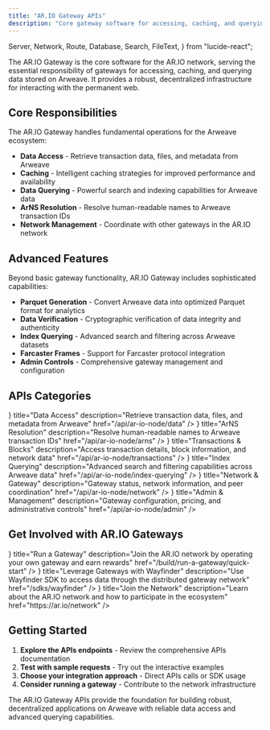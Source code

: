 ```yaml
---
title: "AR.IO Gateway APIs"
description: "Core gateway software for accessing, caching, and querying data on Arweave"
---
```


  Server,
  Network,
  Route,
  Database,
  Search,
  FileText,
} from "lucide-react";

The AR.IO Gateway is the core software for the AR.IO network, serving the essential responsibility of gateways for accessing, caching, and querying data stored on Arweave. It provides a robust, decentralized infrastructure for interacting with the permanent web.

## Core Responsibilities

The AR.IO Gateway handles fundamental operations for the Arweave ecosystem:

- **Data Access** - Retrieve transaction data, files, and metadata from Arweave
- **Caching** - Intelligent caching strategies for improved performance and availability
- **Data Querying** - Powerful search and indexing capabilities for Arweave data
- **ArNS Resolution** - Resolve human-readable names to Arweave transaction IDs
- **Network Management** - Coordinate with other gateways in the AR.IO network

## Advanced Features

Beyond basic gateway functionality, AR.IO Gateway includes sophisticated capabilities:

- **Parquet Generation** - Convert Arweave data into optimized Parquet format for analytics
- **Data Verification** - Cryptographic verification of data integrity and authenticity
- **Index Querying** - Advanced search and filtering across Arweave datasets
- **Farcaster Frames** - Support for Farcaster protocol integration
- **Admin Controls** - Comprehensive gateway management and configuration

## APIs Categories

<Cards>
  <Card
    icon={<Database />}
    title="Data Access"
    description="Retrieve transaction data, files, and metadata from Arweave"
    href="/api/ar-io-node/data"
  />
  <Card
    icon={<Route />}
    title="ArNS Resolution"
    description="Resolve human-readable names to Arweave transaction IDs"
    href="/api/ar-io-node/arns"
  />
  <Card
    icon={<FileText />}
    title="Transactions & Blocks"
    description="Access transaction details, block information, and network data"
    href="/api/ar-io-node/transactions"
  />
  <Card
    icon={<Search />}
    title="Index Querying"
    description="Advanced search and filtering capabilities across Arweave data"
    href="/api/ar-io-node/index-querying"
  />
  <Card
    icon={<Network />}
    title="Network & Gateway"
    description="Gateway status, network information, and peer coordination"
    href="/api/ar-io-node/network"
  />
  <Card
    icon={<Server />}
    title="Admin & Management"
    description="Gateway configuration, pricing, and administrative controls"
    href="/api/ar-io-node/admin"
  />
</Cards>

## Get Involved with AR.IO Gateways

<Cards>
  <Card
    icon={<Server />}
    title="Run a Gateway"
    description="Join the AR.IO network by operating your own gateway and earn rewards"
    href="/build/run-a-gateway/quick-start"
  />
  <Card
    icon={<Route />}
    title="Leverage Gateways with Wayfinder"
    description="Use Wayfinder SDK to access data through the distributed gateway network"
    href="/sdks/wayfinder"
  />
  <Card
    icon={<Network />}
    title="Join the Network"
    description="Learn about the AR.IO network and how to participate in the ecosystem"
    href="https://ar.io/network"
  />
</Cards>

## Getting Started

1. **Explore the APIs endpoints** - Review the comprehensive APIs documentation
2. **Test with sample requests** - Try out the interactive examples
3. **Choose your integration approach** - Direct APIs calls or SDK usage
4. **Consider running a gateway** - Contribute to the network infrastructure

The AR.IO Gateway APIs provide the foundation for building robust, decentralized applications on Arweave with reliable data access and advanced querying capabilities.
